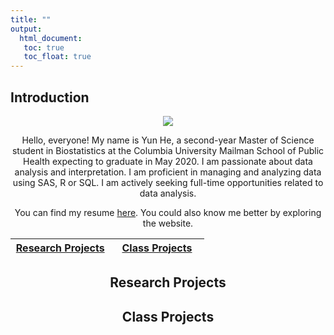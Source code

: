 ```yaml
---
title: ""
output: 
  html_document:
   toc: true
   toc_float: true
---
```


## Introduction

<center>
<img src="images/selfie.jpg">
<center>

Hello, everyone! My name is Yun He, a second-year Master of Science student in Biostatistics at the Columbia University Mailman School of Public Health expecting to graduate in May 2020. I am passionate about data analysis and interpretation. I am proficient in managing and analyzing data using SAS, R or SQL. I am actively seeking full-time opportunities related to data analysis. 

You can find my resume [here](resume.html). You could also know me better by exploring the website.

|<c1> [Research Projects](about.html) </c1> | [Class Projects](overview.html)
:--------------------------: | :------------------------:


## Research Projects

## Class Projects 


